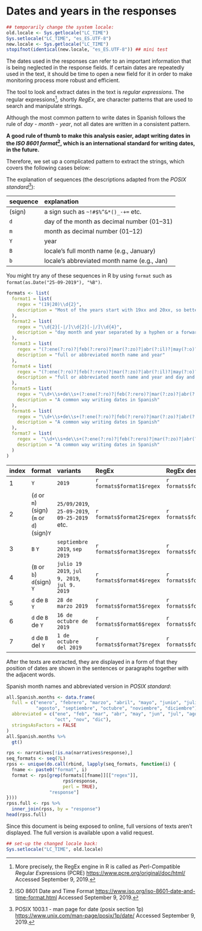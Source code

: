 # Dates and years in the responses {-}

```r
## temporarily change the system locale:
old.locale <- Sys.getlocale("LC_TIME")
Sys.setlocale("LC_TIME", "es_ES.UTF-8")
new.locale <- Sys.getlocale("LC_TIME")
stopifnot(identical(new.locale, "es_ES.UTF-8")) ## mini test
```

The dates used in the responses can refer to an important information that is
being neglected in the response fields. If certain dates are repeatedly used in
the text, it should be time to open a new field for it in order to make
monitoring process more robust and efficient.

The tool to look and extract dates in the text is *regular expressions*. The
regular expressions[^10], shortly *RegEx*, are character patterns that are used
to search and manipulate strings.

Although the most common pattern to write dates in Spanish follows the rule of
*day* - *month* - *year*, not all dates are written in a consistent pattern.

**A good rule of thumb to make this analysis easier, adapt writing dates in the
*ISO 8601 format*[^11], which is an international standard for writing dates, in
the future.**

Therefore, we set up a complicated pattern to extract the strings, which covers
the following cases below:

The explanation of sequences
(the descriptions adapted from the *POSIX standard*[^12]):

| sequence | explanation |
|:---------|:------------|
| (sign) | a sign such as `~!#$%^&*()_-+=` etc. |
| `d` | day of the month as decimal number (01–31) |
| `m` | month as decimal number (01–12) |
| `Y` | year |
| `B` | locale's full month name (e.g., January) |
| `b` | locale's abbreviated month name (e.g., Jan) |

You might try any of these sequences in R by using `format` such as 
`format(as.Date("25-09-2019"), "%B")`.

```r
formats <- list(
  format1 = list(
    regex = "(19|20)\\d{2}",
    description = "Most of the years start with 19xx and 20xx, so better to choose with this prefix to reduce the number of false positives which are just numbers with four digits."
  ),
  format2 = list(
    regex = "\\d{2}[-|/]\\d{2}[-|/]\\d{4}",
    description = "day month and year separated by a hyphen or a forward slash"
  ),
  format3 = list(
    regex = "(?:ene(?:ro)?|feb(?:rero)?|mar(?:zo)?|abr(?:il)?|may(?:o)?|jun(?:io)?|jul(?:io)?|ago(?:sto)?|sep(?:tiembre)?|oct(?:ubre)?|nov(?:iembre)?|dic(?:iembre)?)\\s+(?:19[7-9]\\d|2\\d{3})",
    description = "full or abbreviated month name and year"
  ),
  format4 = list(
    regex = "(?:ene(?:ro)?|feb(?:rero)?|mar(?:zo)?|abr(?:il)?|may(?:o)?|jun(?:io)?|jul(?:io)?|ago(?:sto)?|sep(?:tiembre)?|oct(?:ubre)?|nov(?:iembre)?|dic(?:iembre)?)\\s+\\d+.*(?:19[7-9]\\d|2\\d{3})",
    description = "full or abbreviated month name and year and day and year"
  ),
  format5 = list(
    regex = "\\d+\\s+de\\s+(?:ene(?:ro)?|feb(?:rero)?|mar(?:zo)?|abr(?:il)?|may(?:o)?|jun(?:io)?|jul(?:io)?|ago(?:sto)?|sep(?:tiembre)?|oct(?:ubre)?|nov(?:iembre)?|dic(?:iembre)?)\\s+(?:19[7-9]\\d|2\\d{3})",
    description = "A common way writing dates in Spanish"
  ),
  format6 = list(
    regex = "\\d+\\s+de\\s+(?:ene(?:ro)?|feb(?:rero)?|mar(?:zo)?|abr(?:il)?|may(?:o)?|jun(?:io)?|jul(?:io)?|ago(?:sto)?|sep(?:tiembre)?|oct(?:ubre)?|nov(?:iembre)?|dic(?:iembre)?)\\s+de\\s+(?:19[7-9]\\d|2\\d{3})",
    description = "A common way writing dates in Spanish"
  ),
  format7 = list(
    regex =  "\\d+\\s+de\\s+(?:ene(?:ro)?|feb(?:rero)?|mar(?:zo)?|abr(?:il)?|may(?:o)?|jun(?:io)?|jul(?:io)?|ago(?:sto)?|sep(?:tiembre)?|oct(?:ubre)?|nov(?:iembre)?|dic(?:iembre)?)\\s+del\\s+(?:19[7-9]\\d|2\\d{3})",
    description = "A common way writing dates in Spanish"
  )
)
```

| index | format | variants | RegEx | RegEx description |
|:------|:-------|:---------|:------|:------------------|
| 1 | `Y` | `2019` | `r formats$format1$regex` | `r formats$format1$description` |
| 2 | (`d` or `m`)(sign)(`m` or `d`)(sign)`Y` | `25/09/2019`, `25-09-2019`, `09-25-2019` etc. | `r formats$format2$regex` | `r formats$format2$description` |
| 3 | `B` `Y` | `septiembre 2019`, `sep 2019` |  `r formats$format3$regex` | `r formats$format3$description` |
| 4 | (`B` or `b`) `d`(sign) `Y` | `julio 19 2019`, `jul 9, 2019`, `jul 9. 2019` | `r formats$format4$regex` | `r formats$format4$description` |
| 5 | `d` de `B` `Y` | `28 de marzo 2019` | `r formats$format5$regex` | `r formats$format5$description` |
| 6 | `d` de `B` de `Y` | `16 de octubre de 2019` | `r formats$format6$regex` | `r formats$format6$description` |
| 7 | `d` de `B` del `Y` | `1 de octubre del 2019` | `r formats$format7$regex` | `r formats$format7$description` |

After the texts are extracted, they are displayed in a form of that they
position of dates are shown in the sentences or paragraphs together with the
adjacent words.

Spanish month names and abbreviated version in *POSIX standard*:
```r
all.Spanish.months <- data.frame(
  full = c("enero", "febrero", "marzo", "abril", "mayo", "junio", "julio", 
           "agosto", "septiembre", "octubre", "noviembre", "diciembre"),
  abbreviated = c("ene", "feb", "mar", "abr", "may", "jun", "jul", "ago", "sep", 
                  "oct", "nov", "dic"),
  stringsAsFactors = FALSE
)
all.Spanish.months %>% 
  gt()
```

```r
rps <- narratives[!is.na(narratives$response),]
seq_formats <- seq(7L)
rpss <- unique(do.call(rbind, lapply(seq_formats, function(i) {
  fname <- paste0("format", i)
  format <- rps[grep(formats[[fname]][["regex"]],
                     rps$response, 
                     perl = TRUE), 
                "response"]
})))
rpss.full <- rps %>% 
  inner_join(rpss, by = "response")
head(rpss.full)
```

Since this document is being exposed to online, full versions of texts aren't
displayed. The full version is available upon a valid request.

[^10]: More precisely, the RegEx engine in R is called as *P*erl-*C*ompatible
*R*egular *E*xpressions (PCRE) <https://www.pcre.org/original/doc/html/>
Accessed September 9, 2019.

[^11]: ISO 8601 Date and Time Format
<https://www.iso.org/iso-8601-date-and-time-format.html> Accessed September 9,
2019.

[^12]: POSIX 1003.1 - man page for date (posix section 1p)
<https://www.unix.com/man-page/posix/1p/date/> Accessed September 9, 2019.

```r
## set-up the changed locale back:
Sys.setlocale("LC_TIME", old.locale)
```

